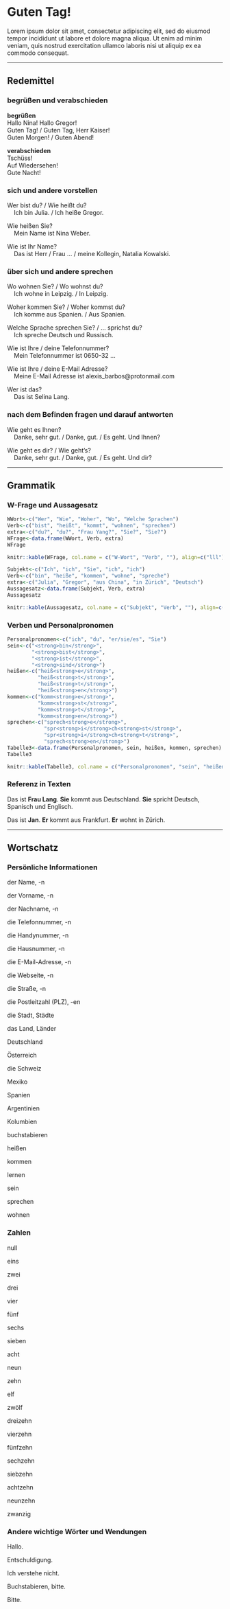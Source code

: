 Guten Tag! {#K1A1}
==

Lorem ipsum dolor sit amet, consectetur adipiscing elit, sed do eiusmod tempor incididunt ut labore et dolore magna aliqua. Ut enim ad minim veniam, quis nostrud exercitation ullamco laboris nisi ut aliquip ex ea commodo consequat.

---

Redemittel
--

### begrüßen und verabschieden {-}

**begrüßen**<br>
Hallo Nina! Hallo Gregor!<br>
Guten Tag! / Guten Tag, Herr Kaiser!<br>
Guten Morgen! / Guten Abend!<br>

**verabschieden**<br>
Tschüss!<br>
Auf Wiedersehen!<br>
Gute Nacht!<br>

### sich und andere vorstellen {-}

Wer bist du? / Wie heißt du?<br>&nbsp;&nbsp;&nbsp;&nbsp;Ich bin Julia. / Ich heiße Gregor.

Wie heißen Sie? <br>&nbsp;&nbsp;&nbsp;&nbsp;Mein Name ist Nina Weber.

Wie ist Ihr Name? <br>&nbsp;&nbsp;&nbsp;&nbsp;Das ist Herr / Frau ... / meine Kollegin, Natalia Kowalski.

### über sich und andere sprechen {-}

Wo wohnen Sie? / Wo wohnst du?<br>&nbsp;&nbsp;&nbsp;&nbsp;Ich wohne in Leipzig. / In Leipzig.

Woher kommen Sie? / Woher kommst du?<br>&nbsp;&nbsp;&nbsp;&nbsp;Ich komme aus Spanien. / Aus Spanien.

Welche Sprache sprechen Sie? / ... sprichst du?<br>&nbsp;&nbsp;&nbsp;&nbsp;Ich spreche Deutsch und Russisch.

Wie ist Ihre / deine Telefonnummer?<br>&nbsp;&nbsp;&nbsp;&nbsp;Mein Telefonnummer ist 0650-32 ...

Wie ist Ihre / deine E-Mail Adresse?<br>&nbsp;&nbsp;&nbsp;&nbsp;Meine E-Mail Adresse ist alexis_barbos@protonmail.com

Wer ist das?<br>&nbsp;&nbsp;&nbsp;&nbsp;Das ist Selina Lang.

### nach dem Befinden fragen und darauf antworten {-}

Wie geht es Ihnen?<br>&nbsp;&nbsp;&nbsp;&nbsp;Danke, sehr gut. / Danke, gut. / Es geht. Und Ihnen?

Wie geht es dir? / Wie geht's?<br>&nbsp;&nbsp;&nbsp;&nbsp;Danke, sehr gut. / Danke, gut. / Es geht. Und dir?

---

Grammatik
--

### W-Frage und Aussagesatz {-}

```r
WWort<-c("Wer", "Wie", "Woher", "Wo", "Welche Sprachen")
Verb<-c("bist", "heißt", "kommt", "wohnen", "sprechen")
extra<-c("du?", "du?", "Frau Yang?", "Sie?", "Sie?")
WFrage<-data.frame(WWort, Verb, extra)
WFrage
```

```r
knitr::kable(WFrage, col.name = c("W-Wort", "Verb", ""), align=c("lll"))
```

```r
Subjekt<-c("Ich", "ich", "Sie", "ich", "ich")
Verb<-c("bin", "heiße", "kommen", "wohne", "spreche")
extra<-c("Julia", "Gregor", "aus China", "in Zürich", "Deutsch")
Aussagesatz<-data.frame(Subjekt, Verb, extra)
Aussagesatz
```

```r
knitr::kable(Aussagesatz, col.name = c("Subjekt", "Verb", ""), align=c("lll"))
```

### Verben und Personalpronomen {-}

```r
Personalpronomen<-c("ich", "du", "er/sie/es", "Sie")
sein<-c("<strong>bin</strong>", 
        "<strong>bist</strong>", 
        "<strong>ist</strong>", 
        "<strong>sind</strong>")
heißen<-c("heiß<strong>e</strong>", 
          "heiß<strong>t</strong>", 
          "heiß<strong>t</strong>", 
          "heiß<strong>en</strong>")
kommen<-c("komm<strong>e</strong>", 
          "komm<strong>st</strong>", 
          "komm<strong>t</strong>", 
          "komm<strong>en</strong>")
sprechen<-c("sprech<strong>e</strong>", 
            "spr<strong>i</strong>ch<strong>st</strong>", 
            "spr<strong>i</strong>ch<strong>t</strong>", 
            "sprech<strong>en</strong>")
Tabelle3<-data.frame(Personalpronomen, sein, heißen, kommen, sprechen)
Tabelle3
```

```r
knitr::kable(Tabelle3, col.name = c("Personalpronomen", "sein", "heißen", "kommen", "sprechen"), align=c("lllll"))
```

### Referenz in Texten {-}

Das ist **Frau Lang**. **Sie** kommt aus Deutschland. **Sie** spricht Deutsch, Spanisch und Englisch. 

Das ist **Jan**. **Er** kommt aus Frankfurt. **Er** wohnt in Zürich. 

---

Wortschatz
--

### Persönliche Informationen {-}

der Name, -n

der Vorname, -n

der Nachname, -n

die Telefonnummer, -n

die Handynummer, -n

die Hausnummer, -n

die E-Mail-Adresse, -n

die Webseite, -n

die Straße, -n

die Postleitzahl (PLZ), -en

die Stadt, Städte

das Land, Länder

Deutschland

Österreich

die Schweiz

Mexiko

Spanien

Argentinien

Kolumbien

buchstabieren

heißen

kommen

lernen

sein

sprechen

wohnen

### Zahlen {-}

null

eins

zwei

drei

vier

fünf

sechs

sieben

acht

neun

zehn

elf

zwölf

dreizehn

vierzehn

fünfzehn

sechzehn

siebzehn

achtzehn

neunzehn

zwanzig

### Andere wichtige Wörter und Wendungen {-}

Hallo.

Entschuldigung.

Ich verstehe nicht.

Buchstabieren, bitte.

Bitte.
